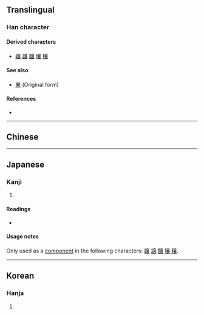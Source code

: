 {{also|襄}}
{{character info/new}}
==Translingual==

===Han character===
{{Han char|rn=8|rad=亠|as=11|sn=13|four=|canj=YCTTV|ids=⿳[[六]][[𠀎]][[𧘇]]}}

====Derived characters====
* [[嬢]] [[譲]] [[醸]] [[壌]] [[穣]]

====See also====
* [[襄]] (Original form)

====References====
* {{Han ref|kx=0089.201|hdz=10291.080|uh=342E|ud=13358}}

----

==Chinese==
{{zh-see|襄|v}}

----

==Japanese==

===Kanji===
{{ja-kanji|grade=|rs=衣11}} <!-- This character is not an official shinjitai character -->

# {{defn|lang=ja|sort=衣11}}

====Readings====
* {{ja-readings|on=[[じょう]] (jō)}}

====Usage notes====
Only used as a [[component]] in the following {{w|shinjitai}} characters: [[嬢]] [[譲]] [[醸]] [[壌]] [[穣]].


----

==Korean==

===Hanja===
{{ko-hanja|hangeul=양|rv=yang|mr=yang|y=yang|eumhun=돕다|ehrv=dopda|ehmr=topta|ehy=topta}}

# {{defn|lang=ko|sort=亠11}}